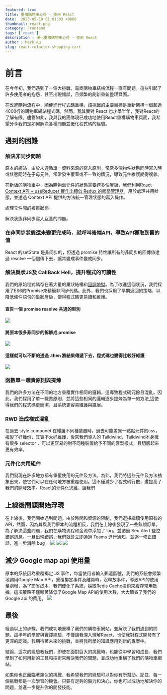 ---
featured: true
title: 重構購物車心得 - 使用 React
date:  2023-05-19 01:01:03 +0800
thumbnail: react.png
category: Frontend
tags: ['react']
description : 優化重構購物車心得 - 使用 React
author : Mark Ku
slug: react-refactor-shopping-cart
---

# 前言
在今年初，我們遇到了一個大挑戰，電商購物車結帳流程一直有問題，這些引起了許多使用者的抱怨，甚至出現錯誤，且頻繁的刷新重新整理頁面。  

在改進購物流程中，順便進行程式碼重構，該挑戰的主要目標是重新架構一個超過4000行的購物車網站程式碼，然而，我其實對 React 也才學半年，我對React的了解有限。儘管如此，我與我的團隊現已成功地使用React重構購物車頁面，我希望分享我們是如何解決各種問題並優化程式碼的經驗。

## 遇到的困難
### 解決非同步問題
原本的網站，由於未遵循單一資料來源的寫入原則，常常多個物件狀態同時寫入時或狀態同時在子母元件，常常發生覆蓋或不一致的情況，導致元件維護變得複雜。  

在新版的購物車中，因為購物車元件的狀態需要跨多個層級，我們利用[React Context API + useReducer 實作出類似 Redux 的狀態管理器](https://www.cythilya.tw/2023/05/25/implement-redux-by-react-context-api-and-useReducer/)，用於處理共用狀態，並透過 Context API 提供的方法統一管理狀態的寫入操作。

處理元件間的複雜狀態。

解決狀態非同步寫入互蓋的問題。

### 在非同步狀態還未變更完成時，就呼叫後端API，導致API獲取到舊的值
React 的setState 是非同步的，但透過 promise 特性讓所有的非同步的回傳值透過 resolve 一個個傳下去，讓其變成事件變成同步。

### 解決巢狀JS及 CallBack Hell，提升程式的可讀性
我們的原始程式碼存在著大量的巢狀結構和[回調地獄](http://callbackhell.com/)。為了改進這個狀況，我們採用了ES6的Promise來精簡非同步代碼。此外，我們也採用了早期返回的策略，以降低條件語句的巢狀層級，使得程式碼更易讀和維護。

#### 宣告一個 promise resolve 共通的型別
![](https://imgur.com/Y3acLhQ.png)
#### 將原本很多非同步的拆解成 promise 
![](https://imgur.com/TbJvMLr.png)
#### 這樣就可以不斷的透過 .then 將結果傳遞下去，程式碼也變得比較好維護
![](https://i.imgur.com/0xB1lg2.png)

### 函數單一職責原則與提煉
我們的許多方法在不同的地方重覆實作相同的邏輯，這導致程式碼冗餘且混亂。因此，我們採用了單一職責原則，並將這些相同的邏輯逐步提煉為單一的方法,這使得我們的程式碼更簡潔，且系統更容易維護與擴展。

### RWD 造成樣式混亂
在過去 style componet 在維護不同種裝置時，過去可能差異一點點元件的css，複製了好幾份，其實不太好維護，後來我們導入的 Taildwind，Taildwind本身擁有很多 selector ，可以更容易的對不同種裝置給予不同的客製樣式，且切版起來更有效率。

### 元件化共用組件
我們發現在許多地方都有重覆使用的元件及方法。為此，我們將這些元件及方法抽象出來，使它們可以在任何地方被重覆使用。這不僅減少了程式碼行數，還提高了我們的開發效率。React的元件化思維，讓我們

## 上線後問題開始浮現
在上線後，我們開始遇到問題。由於時間和資源的限制，我們選擇繼續使用原有的 API，然而，因為其與我們原本的流程相反，我們在上線後發現了一些錯誤訂單。為了解決這些問題，我們在購物流程和金流中添加了 log，並透過 Seq Alert 監控錯誤訊息。一旦出現錯誤，我們就會立即通過 Teams 進行通知，並逐一修正錯誤，進一步消除 bug。
![](https://i.imgur.com/q3nLVAF.png)
![](https://imgur.com/VqCgyrd.png)
![](https://i.imgur.com/DVHTtjy.png)
## 減少 Google map api 使用量
原本的系統因為重覆挷定 JS 事件，每當使用者輸入郵遞區號，我們的系統會頻繁地調用Google Map API，重覆挷定事件及離開時，沒釋放事件，導致API的使用量劇增，為了節省成本，我們優化了系統，採取Redis Cache技術來緩存常用數據。這項策略不僅顯著降低了Google Map API的使用次數，大大節省了我們的 Google api 的費用。
![](google-map-cost.png)
## 最後
經過以上的步驟，我們成功地重構了我們的購物車網站，並解決了我們遇到的問題，這半年的學習與實踐經驗，不僅讓我深入理解React，也使我對程式開發有了更深的認識。我期待著未來的挑戰，並將我所學的知識應用到新的專案中。

結論，這次的經驗教我們，即使在面對巨大的挑戰時，也能從中學習和成長，我們學到了如何用新的工具和技術來解決我們的問題，並成功地重構了我們的購物車網站。

如果你也正面臨著類似的挑戰，我希望我們的經驗可以對你有所幫助。記住，每一個挑戰都是一次學習的機會。只要有足夠的毅力和決心，你也可以成功地解決你的問題，並進一步提升你的開發技能。
